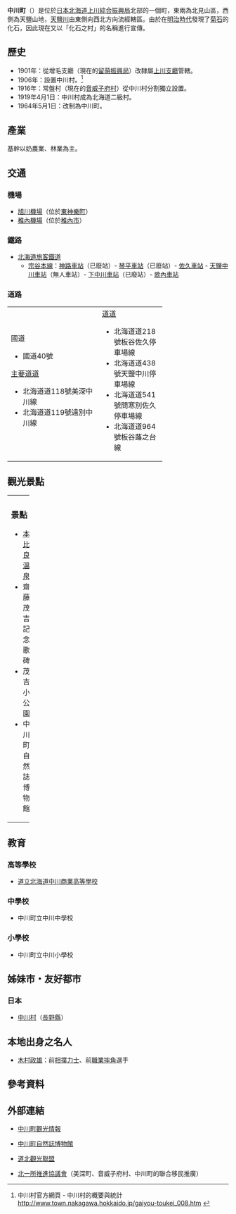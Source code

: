 {{日本町村
| 自治體名=中川
| 町村=町
| 圖像=[[File:Ponbira_spa_2011.JPG|240px]]
| 圖像說明=[[譽平溫泉|譽平溫泉]]的譽平水休閒[[旅館|旅館]]
| 町村章=[[File:Symbol_of_Nakagawa,_Hokkaido.svg|100px]]
| 日文原名=中川町
| 平假名=なかがわちょう
| 羅馬字拼音=Nakagawa-chō
| 都道府縣=北海道
| 支廳=上川綜合振興局
| 郡=中川郡
| 郡連結=中川郡 (上川綜合振興局)
| 編號=01471-1
| 面積=594.87
| 邊界未定=
| 人口=1,968
| 統計時間=2007年8月31日
| 自治體=[[美深町|美深町]]、[[音威子府村|音威子府村]]、[[中頓別町|中頓別町]]、[[幌延町|幌延町]]、[[天鹽町|天鹽町]]、[[遠別町|遠別町]]、[[幌加內町|幌加內町]]
| 樹=[[紫杉|紫杉]]
| 花=[[杜鵑花|杜鵑花]]
| 鳥=
| 其他象徵物=
| 其他象徵=
| 首長=
| 卸任日期=
| 議員數=8
| 郵遞區號=098-2892
| 所在地=中川郡中川町字中川337
| 電話號碼=1656-7-2811
| 外部連結={{url|http://www.town.nakagawa.hokkaido.jp/}}
| 經度=
| 緯度=
| 地圖=[[File:Nakagawa_in_Kamikawa_Subprefecture.gif|200px]]
| 註記=人口：[http://www.town.nakagawa.hokkaido.jp/ 中川町官方網頁]
}}
'''中川町'''（{{jpn|j=中川町|hg=なかがわちょう|rm=Nakagawa chō|f=y}}）是位於[[日本|日本]][[北海道|北海道]][[上川綜合振興局|上川綜合振興局]]北部的一個町，東兩為北見山區，西側為天鹽山地，[[天鹽川|天鹽川]]由東側向西北方向流經轄區。由於在[[明治時代|明治時代]]發現了[[菊石|菊石]]的化石，因此現在又以「化石之村」的名稱進行宣傳。

==歷史==
*1901年：從增毛支廳（現在的[[留萌振興局|留萌振興局]]）改隸屬[[上川支廳|上川支廳]]管轄。
*1906年：設置中川村。<ref>中川村官方網頁 - 中川村的概要與統計 [http://www.town.nakagawa.hokkaido.jp/gaiyou-toukei_008.htm http://www.town.nakagawa.hokkaido.jp/gaiyou-toukei_008.htm] {{Wayback|url=http://www.town.nakagawa.hokkaido.jp/gaiyou-toukei_008.htm |date=20071101071131 }}</ref>
*1916年：常盤村（現在的[[音威子府村|音威子府村]]）從中川村分割獨立設置。
*1919年4月1日：中川村成為北海道二級村。
*1964年5月1日：改制為中川町。

==產業==
基幹以奶農業、林業為主。

==交通==
===機場===
*[[旭川機場|旭川機場]]（位於[[東神樂町|東神樂町]]）
*[[稚內機場|稚內機場]]（位於[[稚內市|稚內市]]）

===鐵路===
*[[北海道旅客鐵道|北海道旅客鐵道]]
**[[宗谷本線|宗谷本線]]：[[神路車站|神路車站]]（已廢站）- [[琴平車站_(北海道)|琴平車站]]（已廢站）- [[佐久車站|佐久車站]] - [[天鹽中川車站|天鹽中川車站]]（無人車站）- [[下中川車站|下中川車站]]（已廢站）- [[歌內車站|歌內車站]]

===道路===

{| width="70%"
|-----
| valign="top" width="50%" |
;國道
*國道40號
;[[主要地方道|主要道道]]
*北海道道118號美深中川線
*北海道道119號遠別中川線
| valign="top" |
;[[都道府縣道|道道]]
*北海道道218號板谷佐久停車場線
*北海道道438號天鹽中川停車場線
*北海道道541號問寒別佐久停車場線
*北海道道964號板谷蕗之台線
|}

==觀光景點==

{| width="100%"
|-----
| valign="top" width="50%" |
===景點===
*[[本比良溫泉|本比良溫泉]]
*齋藤茂吉記念歌碑
*茂吉小公園
*中川町自然誌博物館
| valign="top" |
===祭典===
*中川神社祭（8月2,3,4日）
*中川町短歌慶典（9月）
*豐年祭
*丸太押相撲大會
*中川秋祭
|}

==教育==
===高等學校===
*[https://web.archive.org/web/20070930230157/http://www.nakagawashougyou.hokkaido-c.ed.jp/ 道立北海道中川商業高等學校]

===中學校===
*中川町立中川中學校

===小學校===
*中川町立中川小學校

==姊妹市・友好都市==
===日本===
*[[中川村|中川村]]（[[長野縣|長野縣]]）

==本地出身之名人==
*[[木村政雄|木村政雄]]：前[[相撲力士|相撲力士]]、前[[職業摔角|職業摔角]]選手

== 參考資料 ==
{{reflist}}

==外部連結==
{{Commonscat|Nakagawa, Hokkaido}}
*{{Ja icon}}[https://web.archive.org/web/20071102045422/http://www.town.nakagawa.hokkaido.jp/kankouHP/index1.html 中川町觀光情報]
*{{Ja icon}}[http://city.hokkai.or.jp/~kubinaga/ 中川町自然誌博物館]{{Wayback|url=http://city.hokkai.or.jp/~kubinaga/ |date=20071006235624 }}
*{{Ja icon}}[https://web.archive.org/web/20071009140036/http://www15.ocn.ne.jp/~douhoku/ 道北觀光聯盟]
*{{Ja icon}}[https://web.archive.org/web/20071013003925/http://www.town.bifuka.hokkaido.jp/web/pd_cont.nsf/eb3ad322058bb29749256c9b00100d2f/f1d144f57fc62dd149257100002b8ac4?OpenDocument 北一所推進協議會]（美深町、音威子府村、中川町的聯合移民推廣）

{{上川支廳}}
{{Authority control}}